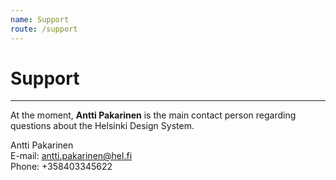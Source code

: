 ```yaml
---
name: Support
route: /support
---
```


# Support

---

At the moment, **Antti Pakarinen** is the main contact person regarding questions about the Helsinki Design System.
  
    
Antti Pakarinen  
E-mail: antti.pakarinen@hel.fi  
Phone: +358403345622  
